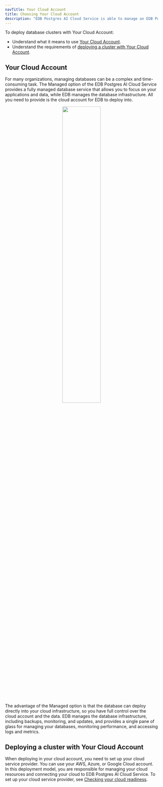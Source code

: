 ```yaml
---
navTitle: Your Cloud Account
title: Choosing Your Cloud Account
description: "EDB Postgres AI Cloud Service is able to manage an EDB Postgres database in your cloud."
---
```


To deploy database clusters with Your Cloud Account:

- Understand what it means to use [Your Cloud Account](#your-cloud-account). 
- Understand the requirements of [deploying a cluster with Your Cloud Account](#deploying-a-cluster-with-your-cloud-account). 

## Your Cloud Account 

For many organizations, managing databases can be a complex and time-consuming task. The Managed option of the EDB Postgres AI Cloud Service provides a fully managed database service that allows you to focus on your applications and data, while EDB manages the database infrastructure. All you need to provide is the cloud account for EDB to deploy into.

<center>
<a href="../../../images/fullymanaged.svg"><img width="50%" src="../../../images/fullymanaged.svg"/></a>
</center>

The advantage of the Managed option is that the database can deploy directly into your cloud infrastructure, so you have full control over the cloud account and the data. EDB manages the database infrastructure, including backups, monitoring, and updates, and provides a single pane of glass for managing your databases, monitoring performance, and accessing logs and metrics.

## Deploying a cluster with Your Cloud Account 

When deploying in your cloud account, you need to set up your cloud service provider. You can use your AWS, Azure, or Google Cloud account. In this deployment model, you are responsible for managing your cloud resources and connecting your cloud to EDB Postgres AI Cloud Service. To set up your cloud service provider, see [Checking your cloud readiness](/biganimal/latest/getting_started/preparing_cloud_account/). 

